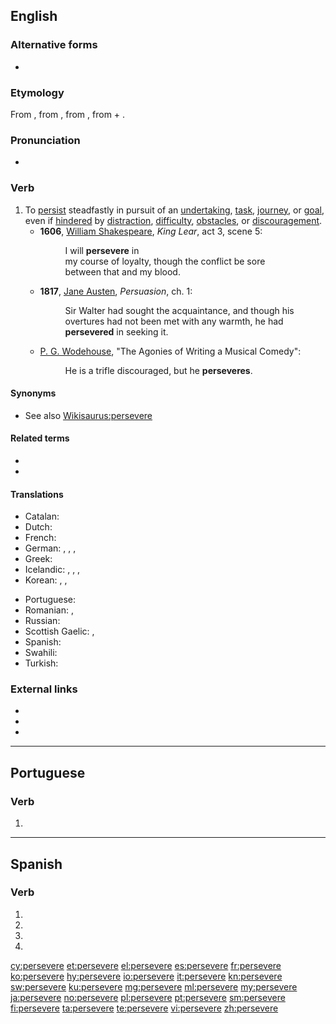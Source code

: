 {{also|persévéré|perseveré|persévère}}
==English==

===Alternative forms===
* {{l|en|perservere}}

===Etymology===
From {{etyl|fro|en}} {{m|fro|perseverer}}, from {{etyl|la|en}} {{m|la|perseverare||to continue steadfastly, persist, persevere}}, from {{m|la|perseverus||very strict or earnest}}, from {{m|la|per||through, by the means of}} + {{m|la|severus||strict, earnest}}.

===Pronunciation===
* {{rhymes|ɪə(ɹ)|lang=en}}

===Verb===
{{en-verb|persever}}

# To [[persist]] steadfastly in pursuit of an [[undertaking]], [[task]], [[journey]], or [[goal]], even if [[hinder]]ed by [[distraction]], [[difficulty]], [[obstacle]]s, or [[discouragement]].
#* '''1606''', [[w:William Shakespeare|William Shakespeare]], ''King Lear'', act 3, scene 5:
#*: I will '''persevere''' in
#*: my course of loyalty, though the conflict be sore
#*: between that and my blood.
#* '''1817''', [[w:Jane Austen|Jane Austen]], ''Persuasion'', ch. 1:
#*: Sir Walter had sought the acquaintance, and though his overtures had not been met with any warmth, he had '''persevered''' in seeking it.
#* {{circa|1918}} [[w:P. G. Wodehouse|P. G. Wodehouse]], "The Agonies of Writing a Musical Comedy":
#*: He is a trifle discouraged, but he '''perseveres'''.

====Synonyms====
* See also [[Wikisaurus:persevere]]

====Related terms====
* {{l|en|perseverance}}
* {{l|en|perseverant}}

====Translations====
{{trans-top|To persist steadfastly}}
* Catalan: {{t+|ca|perseverar}}
* Dutch: {{t+|nl|handhaven}}
* French: {{t+|fr|persévérer}}
* German: {{t|de|ausdauern}}, {{t|de|ausharren}}, {{t+|de|beharren}}, {{t+|de|durchhalten}}
* Greek: {{t+|el|αντέχω}}
* Icelandic: {{t|is|halda ótrauður áfram}}, {{t|is|seiglast við}}, {{t|is|láta ekki deigan síga}}, {{t|is|láta engan bilbug á sér finna}}
* Korean: {{t+|ko|견디다|tr=gyeondida}}, {{t+|ko|계속하다|tr=[[繼續]]하다, gyesokada}}, {{t|ko|꿋꿋하다|tr=kkutkkutada}}
{{trans-mid}}
* Portuguese: {{t+|pt|perseverar}}
* Romanian: {{t+|ro|persevera}}, {{t+|ro|stărui}}
* Russian: {{t+|ru|добива́ться}}
* Scottish Gaelic: {{t|gd|lean air}}, {{t|gd|cum ri}}
* Spanish: {{t+|es|perseverar}}
* Swahili: {{t|sw|dumu|alt=kudumu}}
* Turkish: {{t+|tr|sebat etmek}}
{{trans-bottom}}

===External links===
* {{R:Webster 1913}}
* {{R:Century 1911}}
* {{R:OneLook}}

----

==Portuguese==

===Verb===
{{pt-verb-form}}

# {{pt-verb-form-of|perseverar}}

----

==Spanish==

===Verb===
{{head|es|verb form}}

# {{es-verb form of|ending=ar|mood=imperative|pers=2|formal=yes|number=singular|perseverar}}
# {{es-verb form of|ending=ar|mood=subjunctive|tense=present|pers=1|number=singular|perseverar}}
# {{es-verb form of|ending=ar|mood=subjunctive|tense=present|pers=2|formal=yes|number=singular|perseverar}}
# {{es-verb form of|ending=ar|mood=subjunctive|tense=present|pers=3|number=singular|perseverar}}

[[cy:persevere]]
[[et:persevere]]
[[el:persevere]]
[[es:persevere]]
[[fr:persevere]]
[[ko:persevere]]
[[hy:persevere]]
[[io:persevere]]
[[it:persevere]]
[[kn:persevere]]
[[sw:persevere]]
[[ku:persevere]]
[[mg:persevere]]
[[ml:persevere]]
[[my:persevere]]
[[ja:persevere]]
[[no:persevere]]
[[pl:persevere]]
[[pt:persevere]]
[[sm:persevere]]
[[fi:persevere]]
[[ta:persevere]]
[[te:persevere]]
[[vi:persevere]]
[[zh:persevere]]